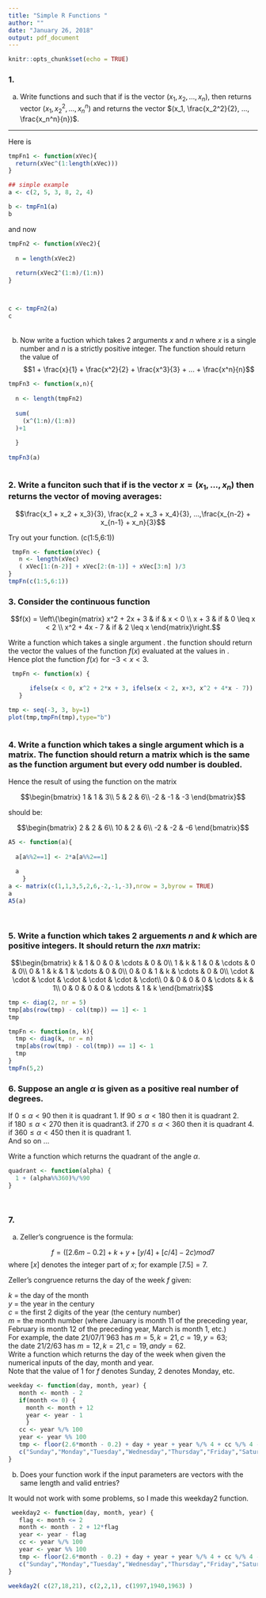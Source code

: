 ---
title: "Simple R Functions "
author: ""
date: "January 26, 2018"
output: pdf_document
---

```{r setup, include=FALSE}
knitr::opts_chunk$set(echo = TRUE)
```

### 1.

(a) Write functions \texttt{tmpFn1} and \texttt{tmpFn2} such that if \texttt{xVec} is the vector $(x_1, x_2, ... ,x_n)$, then \texttt{tmpFn1(xVec)} returns vector $(x_1, x_2^2, ..., x_n^n)$ and \texttt{tmpFn2(xVec)} returns the vector $(x_1, \frac{x_2^2}{2}, ..., \frac{x_n^n}{n})$.

******

Here is \texttt{tmpFn1}
```{r}

tmpFn1 <- function(xVec){
  return(xVec^(1:length(xVec)))
}

## simple example
a <- c(2, 5, 3, 8, 2, 4)

b <- tmpFn1(a)
b

```

and now \texttt{tmpFn2}

```{r}
tmpFn2 <- function(xVec2){
  
  n = length(xVec2)
  
  return(xVec2^(1:n)/(1:n))
}



c <- tmpFn2(a)
c


```

######  
  
  
  
(b) Now write a fuction \texttt{tmpFn3} which takes 2 arguments $x$ and $n$ where $x$ is a single number and $n$ is a strictly positive integer.  The function should return the value of   
$$1 + \frac{x}{1} + \frac{x^2}{2} + \frac{x^3}{3} + ... + \frac{x^n}{n}$$
```{r}
tmpFn3 <- function(x,n){
  
  n <- length(tmpFn2)
  
  sum(
    (x^(1:n)/(1:n))
  )+1
  
  }
  
tmpFn3(a)  



```



\newpage
### 2. Write a funciton \texttt{tmpFn(xVec)} such that if \texttt{xVec} is the vector $x = (x_1, ...,x_n)$ then \texttt{tmpFn(xVec)} returns the vector of moving averages:

$$\frac{x_1 + x_2 + x_3}{3}, \frac{x_2 + x_3 + x_4}{3}, ...,\frac{x_{n-2} + x_{n-1} + x_n}{3}$$

Try out your function.  \texttt{tmpFn}(c(1:5,6:1))
```{r}
 tmpFn <- function(xVec) {
   n <- length(xVec) 
   ( xVec[1:(n-2)] + xVec[2:(n-1)] + xVec[3:n] )/3
}
tmpFn(c(1:5,6:1))

```


### 3. Consider the continuous function

$$f(x) = \left\{\begin{matrix}
x^2 + 2x + 3 & if  & x < 0 \\ 
x + 3 & if & 0 \leq x < 2 \\ 
x^2 + 4x - 7 & if & 2 \leq  x 
\end{matrix}\right.$$

Write a function \texttt{tmpFn} which takes a single argument \texttt{xVec}.  the function should return the vector the values of the function $f(x)$ evaluated at the values in \texttt{xVec}.  
Hence plot the function $f(x)$ for $-3 < x <3$.
```{r}
 tmpFn <- function(x) {

      ifelse(x < 0, x^2 + 2*x + 3, ifelse(x < 2, x+3, x^2 + 4*x - 7)) 
   }

tmp <- seq(-3, 3, by=1)
plot(tmp,tmpFn(tmp),type="b")



```

### 4. Write a function which takes a single argument which is a matrix.  The function should return a matrix which is the same as the function argument but every odd number is doubled.  
Hence the result of using the function on the matrix   

$$\begin{bmatrix}
1 & 1 & 3\\ 
5 & 2 & 6\\ 
-2 & -1 & -3
\end{bmatrix}$$

should be:

$$\begin{bmatrix}
2 & 2 & 6\\ 
10 & 2 & 6\\ 
-2 & -2 & -6
\end{bmatrix}$$
```{r}
A5 <- function(a){
  
  a[a%%2==1] <- 2*a[a%%2==1]
  
  a
    }
a <- matrix(c(1,1,3,5,2,6,-2,-1,-3),nrow = 3,byrow = TRUE)
a
A5(a)

      
```
### 5. Write a function which takes 2 arguements $n$ and $k$ which are positive integers.  It should return the $\mathit{n} x \mathit{n}$ matrix:


$$\begin{bmatrix}
k & 1 & 0 & 0 & \cdots  & 0 & 0\\ 
1 & k & 1 & 0 & \cdots  & 0 & 0\\
0 & 1 & k & 1 & \cdots  & 0 & 0\\
0 & 0 & 1 & k & \cdots  & 0 & 0\\
\cdot & \cdot & \cdot & \cdot & \cdot & \cdot & \cdot\\ 
0 & 0 & 0 & 0 & \cdots  & k & 1\\
0 & 0 & 0 & 0 & \cdots  & 1 & k
\end{bmatrix}$$
```{R}
tmp <- diag(2, nr = 5) 
tmp[abs(row(tmp) - col(tmp)) == 1] <- 1
tmp

```
```{r}
tmpFn <- function(n, k){
  tmp <- diag(k, nr = n) 
  tmp[abs(row(tmp) - col(tmp)) == 1] <- 1 
  tmp
}
tmpFn(5,2)
```

### 6. Suppose an angle $\alpha$ is given as a positive real number of degrees.  
If $0 \leq \alpha < 90$ then it is quadrant 1.  If $90 \leq \alpha < 180$ then it is quadrant 2.  
if $180 \leq \alpha < 270$ then it is quadrant3.  if $270 \leq \alpha < 360$ then it is quadrant 4.  
if $360 \leq \alpha < 450$ then it is quadrant 1.  
And so on ...   

Write a function \texttt{quadrant(alpha)} which returns the quadrant of the angle $\alpha$.
```{r}
quadrant <- function(alpha) {
  1 + (alpha%%360)%/%90
}




```
### 7.

(a) Zeller's congruence is the formula:

$$ f = ([2.6m - 0.2] + k + y + [y/4] + [c/4] - 2c)mod 7 $$
where $[x]$ denotes the integer part of $x$; for example $[7.5] = 7$.  

Zeller's congruence returns the day of the week $f$ given:

$k$ = the day of the month  
$y$ = the year in the century  
$c$ = the first 2 digits of the year (the century number)  
$m$ = the month number (where January is month 11 of the preceding year, February is month 12 of the preceding year, March is month 1, etc.)   
For example, the date 21/07/1`963 has $m = 5, k = 21, c = 19, y = 63$;  
the date 21/2/63 has $m=12, k=21, c=19, and y=62$.  
Write a function \texttt{weekday(day,month,year)} which returns the day of the week when given the numerical inputs of the day, month and year.  
Note that the value of 1 for $f$ denotes Sunday, 2 denotes Monday, etc.

```{r}
weekday <- function(day, month, year) {
   month <- month - 2 
   if(month <= 0) { 
     month <- month + 12 
     year <- year - 1
     }
   cc <- year %/% 100 
   year <- year %% 100 
   tmp <- floor(2.6*month - 0.2) + day + year + year %/% 4 + cc %/% 4 - 2 * cc
   c("Sunday","Monday","Tuesday","Wednesday","Thursday","Friday","Saturday")[1+tmp%%7]
}
```

(b) Does your function work if the input parameters \text{day, month, and year} are vectors with the same length and valid entries?

 It would not work with some problems, so I made this weekday2 function.
```{r}
 weekday2 <- function(day, month, year) {
   flag <- month <= 2 
   month <- month - 2 + 12*flag 
   year <- year - flag 
   cc <- year %/% 100 
   year <- year %% 100 
   tmp <- floor(2.6*month - 0.2) + day + year + year %/% 4 + cc %/% 4 - 2 * cc
   c("Sunday","Monday","Tuesday","Wednesday","Thursday","Friday","Saturday")[1+tmp%%7]
}

weekday2( c(27,18,21), c(2,2,1), c(1997,1940,1963) )


```






